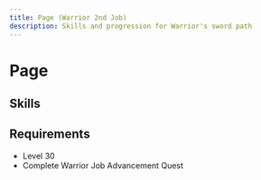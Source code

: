 ```yaml
---
title: Page (Warrior 2nd Job)
description: Skills and progression for Warrior's sword path
---
```


# Page

## Skills
<Table 
  data={skills}
  headers={["Icon", "Skill Name", "Master Level", "Description", "Type"]}
/>

## Requirements
- Level 30
- Complete Warrior Job Advancement Quest